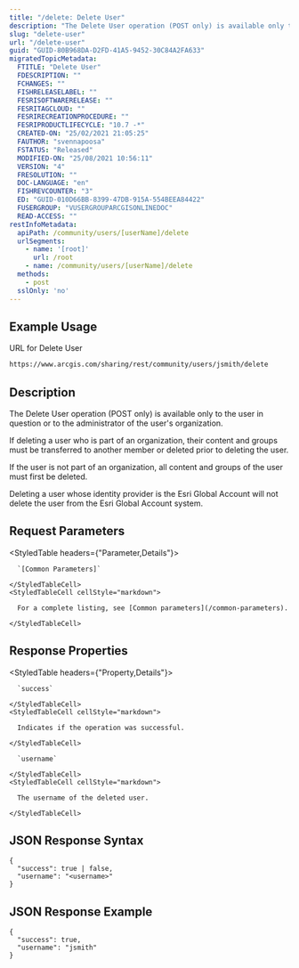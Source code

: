 ```yaml
---
title: "/delete: Delete User"
description: "The Delete User operation (POST only) is available only to the user in question or to the administrator of the user's organization."
slug: "delete-user"
url: "/delete-user"
guid: "GUID-80B968DA-D2FD-41A5-9452-30C84A2FA633"
migratedTopicMetadata:
  FTITLE: "Delete User"
  FDESCRIPTION: ""
  FCHANGES: ""
  FISHRELEASELABEL: ""
  FESRISOFTWARERELEASE: ""
  FESRITAGCLOUD: ""
  FESRIRECREATIONPROCEDURE: ""
  FESRIPRODUCTLIFECYCLE: "10.7 -*"
  CREATED-ON: "25/02/2021 21:05:25"
  FAUTHOR: "svennapoosa"
  FSTATUS: "Released"
  MODIFIED-ON: "25/08/2021 10:56:11"
  VERSION: "4"
  FRESOLUTION: ""
  DOC-LANGUAGE: "en"
  FISHREVCOUNTER: "3"
  ED: "GUID-010D66BB-8399-47DB-915A-554BEEA84422"
  FUSERGROUP: "VUSERGROUPARCGISONLINEDOC"
  READ-ACCESS: ""
restInfoMetadata:
  apiPath: /community/users/[userName]/delete
  urlSegments:
    - name: '[root]'
      url: /root
    - name: /community/users/[userName]/delete
  methods:
    - post
  sslOnly: 'no'
---
```


## Example Usage

URL for Delete User

```markdown
https://www.arcgis.com/sharing/rest/community/users/jsmith/delete
``` 

## Description

The Delete User operation (POST only) is available only to the user in question or to the administrator of the user's organization. 

If deleting a user who is part of an organization, their content and groups must be transferred to another member or deleted prior to deleting the user.

If the user is not part of an organization, all content and groups of the user must first be deleted.

Deleting a user whose identity provider is the Esri Global Account will not delete the user from the Esri Global Account system.

## Request Parameters 

<StyledTable headers={"Parameter,Details"}>
  <StyledTableRow>
    <StyledTableCell cellStyle="markdown">

      `[Common Parameters]` 

    </StyledTableCell>
    <StyledTableCell cellStyle="markdown">

      For a complete listing, see [Common parameters](/common-parameters).

    </StyledTableCell>
  </StyledTableRow>
</StyledTable>

## Response Properties

<StyledTable headers={"Property,Details"}>
  <StyledTableRow>
    <StyledTableCell cellStyle="markdown">

      `success` 

    </StyledTableCell>
    <StyledTableCell cellStyle="markdown">

      Indicates if the operation was successful.

    </StyledTableCell>
  </StyledTableRow>
  <StyledTableRow>
    <StyledTableCell cellStyle="markdown">

      `username` 

    </StyledTableCell>
    <StyledTableCell cellStyle="markdown">

      The username of the deleted user.

    </StyledTableCell>
  </StyledTableRow>
</StyledTable>

## JSON Response Syntax

```other
{
  "success": true | false,
  "username": "<username>"
}          
```

## JSON Response Example

```other
{
  "success": true,
  "username": "jsmith"
}          
```

 

